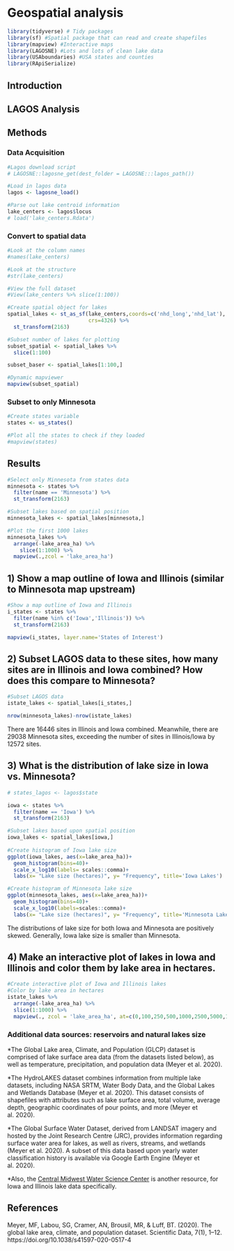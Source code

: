 # Geospatial analysis 


```r
library(tidyverse) # Tidy packages
library(sf) #Spatial package that can read and create shapefiles 
library(mapview) #Interactive maps
library(LAGOSNE) #Lots and lots of clean lake data
library(USAboundaries) #USA states and counties
library(RApiSerialize)
```


## Introduction


## LAGOS Analysis


## Methods 


### Data Acquisition


```r
#Lagos download script
# LAGOSNE::lagosne_get(dest_folder = LAGOSNE:::lagos_path())

#Load in lagos data
lagos <- lagosne_load()

#Parse out lake centroid information
lake_centers <- lagos$locus
# load('lake_centers.Rdata')
```


### Convert to spatial data


```r
#Look at the column names
#names(lake_centers)

#Look at the structure
#str(lake_centers)

#View the full dataset
#View(lake_centers %>% slice(1:100))
```


```r
#Create spatial object for lakes 
spatial_lakes <- st_as_sf(lake_centers,coords=c('nhd_long','nhd_lat'),
                          crs=4326) %>%
  st_transform(2163)

#Subset number of lakes for plotting
subset_spatial <- spatial_lakes %>%
  slice(1:100) 

subset_baser <- spatial_lakes[1:100,]

#Dynamic mapviewer
mapview(subset_spatial)
```


### Subset to only Minnesota


```r
#Create states variable 
states <- us_states()

#Plot all the states to check if they loaded
#mapview(states)
```


## Results


```r
#Select only Minnesota from states data 
minnesota <- states %>%
  filter(name == 'Minnesota') %>%
  st_transform(2163)

#Subset lakes based on spatial position
minnesota_lakes <- spatial_lakes[minnesota,]

#Plot the first 1000 lakes
minnesota_lakes %>%
  arrange(-lake_area_ha) %>%
    slice(1:1000) %>%
  mapview(.,zcol = 'lake_area_ha')
```


## 1) Show a map outline of Iowa and Illinois (similar to Minnesota map upstream)

```r
#Show a map outline of Iowa and Illinois 
i_states <- states %>% 
  filter(name %in% c('Iowa','Illinois')) %>% 
  st_transform(2163)

mapview(i_states, layer.name='States of Interest')
```



## 2) Subset LAGOS data to these sites, how many sites are in Illinois and Iowa combined? How does this compare to Minnesota?

```r
#Subset LAGOS data
istate_lakes <- spatial_lakes[i_states,]

nrow(minnesota_lakes)-nrow(istate_lakes)
```

There are 16446 sites in Illinois and Iowa combined. Meanwhile, there are 29038 Minnesota sites, exceeding the number of sites in Illinois/Iowa by 12572 sites.


## 3) What is the distribution of lake size in Iowa vs. Minnesota?


```r
# states_lagos <- lagos$state 

iowa <- states %>%
  filter(name == 'Iowa') %>%
  st_transform(2163)

#Subset lakes based upon spatial position
iowa_lakes <- spatial_lakes[iowa,]
  
#Create histogram of Iowa lake size 
ggplot(iowa_lakes, aes(x=lake_area_ha))+ 
  geom_histogram(bins=40)+ 
  scale_x_log10(labels= scales::comma)+
  labs(x= "Lake size (hectares)", y= "Frequency", title='Iowa Lakes')

#Create histogram of Minnesota lake size
ggplot(minnesota_lakes, aes(x=lake_area_ha))+ 
  geom_histogram(bins=40)+ 
  scale_x_log10(labels=scales::comma)+
  labs(x= "Lake size (hectares)", y= "Frequency", title='Minnesota Lakes')
```


The distributions of lake size for both Iowa and Minnesota are positively skewed. Generally, Iowa lake size is smaller than Minnesota.


## 4) Make an interactive plot of lakes in Iowa and Illinois and color them by lake area in hectares. 


```r
#Create interactive plot of Iowa and Illinois lakes 
#Color by lake area in hectares
istate_lakes %>%
  arrange(-lake_area_ha) %>%
  slice(1:1000) %>%
  mapview(., zcol = 'lake_area_ha', at=c(0,100,250,500,1000,2500,5000,10000), layer.name='Lake area (ha)', canvas=TRUE)
```


### Additional data sources: reservoirs and natural lakes size 


*The Global Lake area, Climate, and Population (GLCP) dataset is comprised of lake surface area data (from the datasets listed below), as well as temperature, precipitation, and population data (Meyer et al. 2020).

*The HydroLAKES dataset combines information from multiple lake datasets, including NASA SRTM, Water Body Data, and the Global Lakes and Wetlands Database (Meyer et al. 2020). This dataset consists of shapefiles with attributes such as lake surface area, total volume, average depth, geographic coordinates of pour points, and more (Meyer et al. 2020). 

*The Global Surface Water Dataset, derived from LANDSAT imagery and hosted by the Joint Research Centre (JRC), provides information regarding surface water area for lakes, as well as rivers, streams, and wetlands (Meyer et al. 2020). A subset of this data based upon yearly water classification history is available via Google Earth Engine (Meyer et al. 2020). 

*Also, the [Central Midwest Water Science Center](https://www.usgs.gov/centers/cm-water/science/real-time-data-links?qt-science_center_objects=0#qt-science_center_objects) is another resource, for Iowa and Illinois lake data specifically.


## References


Meyer, MF, Labou, SG, Cramer, AN, Brousil, MR, & Luff, BT. (2020). The global lake area, climate, and population dataset. Scientific Data, 7(1), 1–12. https://doi.org/10.1038/s41597-020-0517-4

